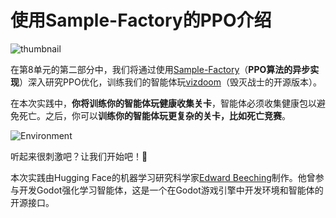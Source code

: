 # 使用Sample-Factory的PPO介绍

<img src="https://huggingface.co/datasets/huggingface-deep-rl-course/course-images/resolve/main/en/unit9/thumbnail2.png" alt="thumbnail"/>

在第8单元的第二部分中，我们将通过使用[Sample-Factory](https://samplefactory.dev/)（**PPO算法的异步实现**）深入研究PPO优化，训练我们的智能体玩[vizdoom](https://vizdoom.cs.put.edu.pl/)（毁灭战士的开源版本）。

在本次实践中，**你将训练你的智能体玩健康收集关卡**，智能体必须收集健康包以避免死亡。之后，你可以**训练你的智能体玩更复杂的关卡，比如死亡竞赛**。

<img src="https://huggingface.co/datasets/huggingface-deep-rl-course/course-images/resolve/main/en/unit10/environments.png" alt="Environment"/>

听起来很刺激吧？让我们开始吧！🚀

本次实践由Hugging Face的机器学习研究科学家[Edward Beeching](https://twitter.com/edwardbeeching)制作。他曾参与开发Godot强化学习智能体，这是一个在Godot游戏引擎中开发环境和智能体的开源接口。
